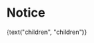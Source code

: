 
<Meta title="Objects/Notice" component={Notice} />

# Notice

<Preview>
  <Story name="default">
    <Notice
      secondary={text("secondary", "secondary")}
      closeButton={boolean("closeButton", true)}
      isActive={boolean("isActive", true)}
    >
      {text("children", "children")}
    </Notice>
  </Story>
</Preview>
